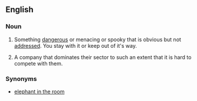==English==

===Noun===
{{en-noun|pl=800-pound gorillas}}

# {{idiom}} Something [[dangerous]] or menacing or spooky that is obvious but not [[address]]ed. You stay with it or keep out of it's way.
# {{idiom}} A company that dominates their sector to such an extent that it is hard to compete with them. 

===Synonyms===
* [[elephant in the room]]
